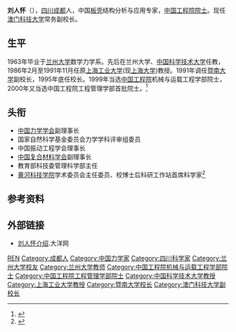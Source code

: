 '''刘人怀'''（{{bd|1940年|7月|}}），[[四川|四川]][[成都|成都]]人，中国[[板壳|板壳]]结构分析与应用专家，[[中国工程院院士|中国工程院院士]]。现任[[澳门科技大学|澳门科技大学]]常务副校长。

== 生平 ==
1963年毕业于[[兰州大学|兰州大学]]数学力学系。先后在兰州大学、[[中国科学技术大学|中国科学技术大学]]任教，1986年2月至1991年11月任原[[上海工业大学|上海工业大学]](现[[上海大学|上海大学]])教授。1991年调任[[暨南大学|暨南大学]]副校长，1995年底任校长。1999年当选[[中国工程院|中国工程院]]机械与运载工程学部院士，2000年又当选中国工程院工程管理学部首批院士。<ref >{{cite web |url=http://edu.newssc.org/system/20141113/001533208.htm |language= |title=中国工程院院士、新都二中校友刘人怀先生回母校 |publisher=四川新闻网教育频道 |date=2014-11-13 |accessdate= |archive-date=2018-11-09 |archive-url=https://web.archive.org/web/20181109122259/http://edu.newssc.org/system/20141113/001533208.htm |dead-url=no }}</ref>

== 头衔 ==
* [[中国力学学会|中国力学学会]]副理事长
* 国家自然科学基金委员会力学学科评审组委员
* 中国振动工程学会理事长
* [[中国复合材料学会|中国复合材料学会]]副理事长
* 教育部科技委管理科学部主任
* [[黄河科技学院|黄河科技学院]]学术委员会主任委员、校博士后科研工作站首席科学家<ref >{{cite web |url=http://news.163.com/14/0325/02/9O58MS7O00014Q4P.html |language= |title=中国工程院院士刘人怀受聘黄河科技学院 |publisher=河南商报 |date=2014-03-25 |accessdate= |archive-url=https://web.archive.org/web/20150706124100/http://news.163.com/14/0325/02/9O58MS7O00014Q4P.html |archive-date=2015-07-06 |dead-url=yes }}</ref>

== 参考资料 ==
{{reflist}}

== 外部链接 ==
* [https://web.archive.org/web/20160304073345/http://news.dayoo.com/v/137484/ 刘人怀介绍].大洋网

{{中国工程院机械与运载工程学部院士}}
{{中国工程院工程管理学部院士}}

{{Authority control}}
{{DEFAULTSORT:LIU刘}}
[[Category:刘姓|REN]]
[[Category:成都人|Category:成都人]]
[[Category:中国力学家|Category:中国力学家]]
[[Category:四川科学家|Category:四川科学家]]
[[Category:兰州大学校友|Category:兰州大学校友]]
[[Category:兰州大学教师|Category:兰州大学教师]]
[[Category:中国工程院机械与运载工程学部院士|Category:中国工程院机械与运载工程学部院士]]
[[Category:中国工程院工程管理学部院士|Category:中国工程院工程管理学部院士]]
[[Category:中国科学技术大学教授|Category:中国科学技术大学教授]]
[[Category:上海工业大学教授|Category:上海工业大学教授]]
[[Category:暨南大学校长|Category:暨南大学校长]]
[[Category:澳门科技大学副校长|Category:澳门科技大学副校长]]